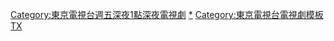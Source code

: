 <noinclude>{{noteTA|G1=JP Show}}</noinclude>{{Navbox
|name = 東京電視台週五深夜1點深夜電視劇
|state = collapsed
|titlestyle = {{jptvclr|tx}}
|title = [[東京電視台|東京電視台]][[東京電視網|（TXN）]][[東京電視台週五深夜1點深夜電視劇|週五深夜1點深夜電視劇]]
|groupstyle = {{jptvclr|tx}}
|group1 = 2004年
|list1 = [[30minutes]] - [[Deep Love深沉的愛|Deep Love ～小步物語～]]
|group2 = 2005年
|list2 = [[Deep Love深沉的愛|Deep Love ～HOST～]] - [[捍衛聖域]] - [[30minutes鬼]] - [[牙狼〈GARO〉]]
|group3 = 2010年
|list3 = [[宇宙犬作戰]] - [[大魔神華音]]
|group4 = 2011年
|list4 = [[大賣吧系列|大賣吧☆未確認少女]]
|group5 = 2012年
|list5 = [[欺詐偶像]] - [[戀愛會館之彩虹玫瑰]] - [[D×TOWN]] - [[大賣吧系列|大賣吧☆未完成少女]] - [[道士美少女]]
|group6 = 2013年
|list6 = [[蜜愛莉諾柏木]] - [[吸血鬼天堂]] - [[牙狼〈GARO〉～照亮黑暗的人～]] - [[只要吃]] - [[一幣通關小子：我們的電玩史]] - [[衝撃豪雷剛]]
|group7 = 2014年
|list7 = [[大賣吧系列|大賣吧☆未體驗少女]] - [[水手服殭屍]] - [[牙狼〈GARO〉-魔戒之花-]] - [[30歲小女人 無修正]] - [[甲殻不動戰記 機器人桑]]
|group8 = 2015年
|list8 = [[東京都北區赤羽|山田孝之的東京都北區赤羽]] - [[牙狼〈GARO〉-Goldstorm- 翔]]
|group9 = 2016年
|list9 = [[大賣吧系列|大賣吧☆無限大少女]] - [[牙狼〈GARO〉-魔戒烈傳-]] - [[也讓我有點小執著]] - [[戀聲情人夢]] - [[只想住在吉祥寺嗎?]]
|group10 = 2017年
|list10 = [[山田孝之的戛纳电影节]] - [[絶狼〈ZERO〉-DRAGON BLOOD-]] - [[CODE:MIRAGE]]
|group11 = 2022年
|list11 = [[在寂寞山丘上狩獵]] - [[復仇的未亡人]]
}}<includeonly>[[Category:東京電視台週五深夜1點深夜電視劇]]</includeonly><noinclude>
[[Category:東京電視台週五深夜1點深夜電視劇|*]]
[[Category:東京電視台電視劇模板]]
[[Category:深夜劇模板|TX]]
</noinclude>